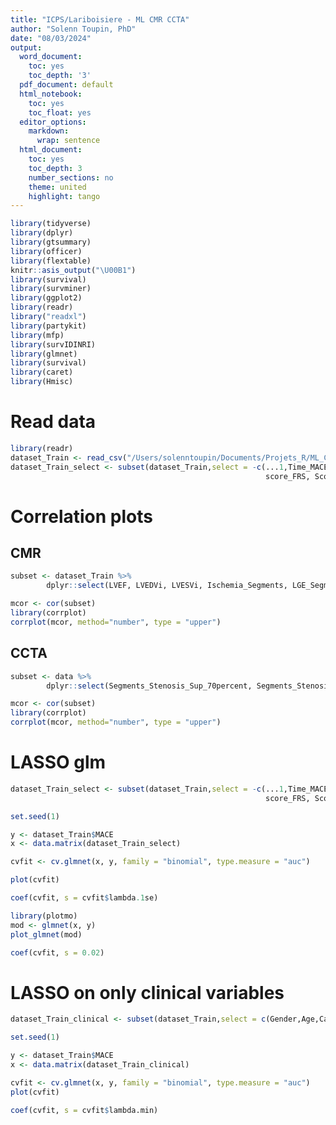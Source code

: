 ```yaml
---
title: "ICPS/Lariboisiere - ML CMR CCTA"
author: "Solenn Toupin, PhD"
date: "08/03/2024"
output:
  word_document:
    toc: yes
    toc_depth: '3'
  pdf_document: default
  html_notebook:
    toc: yes
    toc_float: yes
  editor_options:
    markdown:
      wrap: sentence
  html_document:
    toc: yes
    toc_depth: 3
    number_sections: no
    theme: united
    highlight: tango
---
```


```r
library(tidyverse)
library(dplyr)
library(gtsummary)
library(officer)
library(flextable)
knitr::asis_output("\U00B1")
library(survival)
library(survminer)
library(ggplot2)
library(readr)
library("readxl")
library(partykit)
library(mfp)
library(survIDINRI)
library(glmnet)
library(survival)
library(caret)
library(Hmisc)
```

# Read data
```r
library(readr)
dataset_Train <- read_csv("/Users/solenntoupin/Documents/Projets_R/ML_CMR_CCTA_mise_au_propre/data/Dataset_Train.csv")
dataset_Train_select <- subset(dataset_Train,select = -c(...1,Time_MACE,Time_MACE_years,Followup_Time,MACE,
                                                         score_FRS, Score_SIS, Score_SIS_2, Score_SSS, Score_ESC, Score_QRISK3, Score_C_CMR_10,                                       Score_ML_CMR,Dyspnea,Ischemia,LGE,Symptomatic_Angina,Viability_if_LGE,Revascularization,Segments_Calcified_or_Mixed_Plaques,Segments_Calcified_Plaques,LVESVi,Segments_Stenosis_Sup_70percent,Proximal_Segments_Stenosis_Sup_70percent))
```
# Correlation plots {.tabset}

## CMR
```r
subset <- dataset_Train %>%  
        dplyr::select(LVEF, LVEDVi, LVESVi, Ischemia_Segments, LGE_Segments) 

mcor <- cor(subset)
library(corrplot)
corrplot(mcor, method="number", type = "upper")
```

## CCTA
```r
subset <- data %>%  
        dplyr::select(Segments_Stenosis_Sup_70percent, Segments_Stenosis_Sup_50percent, Proximal_Segments_Stenosis_Sup_50percent, Segments_Noncalcified_Plaques, Segments_Mixed_Plaques, Segments_Calcified_Plaques, Segments_Calcified_or_Mixed_Plaques, Proximal_Segments_Stenosis_Sup_70percent, Vessels_Obstructive_CAD) 

mcor <- cor(subset)
library(corrplot)
corrplot(mcor, method="number", type = "upper")
```


# LASSO glm
```r
dataset_Train_select <- subset(dataset_Train,select = -c(...1,Time_MACE,Time_MACE_years,Followup_Time,MACE,
                                                         score_FRS, Score_SIS, Score_SIS_2, Score_SSS, Score_ESC, Score_QRISK3, Score_C_CMR_10,                                       Score_ML_CMR,Dyspnea,Ischemia,LGE,Symptomatic_Angina,Viability_if_LGE,Revascularization,LVESVi,Segments_Stenosis_Sup_70percent,Proximal_Segments_Stenosis_Sup_70percent,Segments_Calcified_Plaques,Segments_Calcified_or_Mixed_Plaques))

set.seed(1)

y <- dataset_Train$MACE
x <- data.matrix(dataset_Train_select)

cvfit <- cv.glmnet(x, y, family = "binomial", type.measure = "auc")
```

```r
plot(cvfit)
```

```r
coef(cvfit, s = cvfit$lambda.1se)
```

```r
library(plotmo)
mod <- glmnet(x, y)
plot_glmnet(mod) 
```
```r
coef(cvfit, s = 0.02)
```

# LASSO on only clinical variables
```r
dataset_Train_clinical <- subset(dataset_Train,select = c(Gender,Age,Cardiac_Rhythm,BMI,Obesity,BSA,Dyslipidemia,Diabetes,Hypertension,Smoking,Family_History_CAD,Renal_Failure,Stroke,Pacemaker,Peripheral_Atheroma,History_Hospit_HF))

set.seed(1)

y <- dataset_Train$MACE
x <- data.matrix(dataset_Train_clinical)

cvfit <- cv.glmnet(x, y, family = "binomial", type.measure = "auc")
plot(cvfit)
```

```r
coef(cvfit, s = cvfit$lambda.min)
```